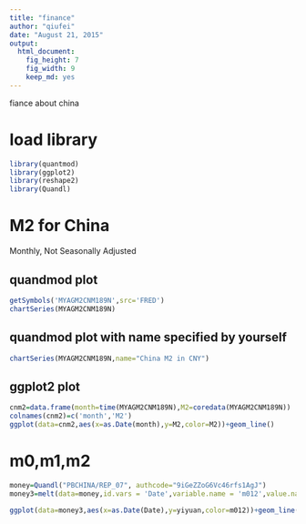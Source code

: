 ```yaml
---
title: "finance"
author: "qiufei"
date: "August 21, 2015"
output: 
  html_document: 
    fig_height: 7
    fig_width: 9
    keep_md: yes
---
```


fiance about china


# load library

```r
library(quantmod)
library(ggplot2)
library(reshape2)
library(Quandl)

```


# M2 for China

Monthly, Not Seasonally Adjusted

## quandmod plot

```r
getSymbols('MYAGM2CNM189N',src='FRED')
chartSeries(MYAGM2CNM189N)

```

## quandmod plot with name specified by yourself
```r
chartSeries(MYAGM2CNM189N,name="China M2 in CNY")
```

## ggplot2 plot

```r

cnm2=data.frame(month=time(MYAGM2CNM189N),M2=coredata(MYAGM2CNM189N))
colnames(cnm2)=c('month','M2')
ggplot(data=cnm2,aes(x=as.Date(month),y=M2,color=M2))+geom_line()

```

# m0,m1,m2

```r
money=Quandl("PBCHINA/REP_07", authcode="9iGeZZoG6Vc46rfs1AgJ")
money3=melt(data=money,id.vars = 'Date',variable.name = 'm012',value.name = 'yiyuan')

ggplot(data=money3,aes(x=as.Date(Date),y=yiyuan,color=m012))+geom_line()+geom_point()


```


